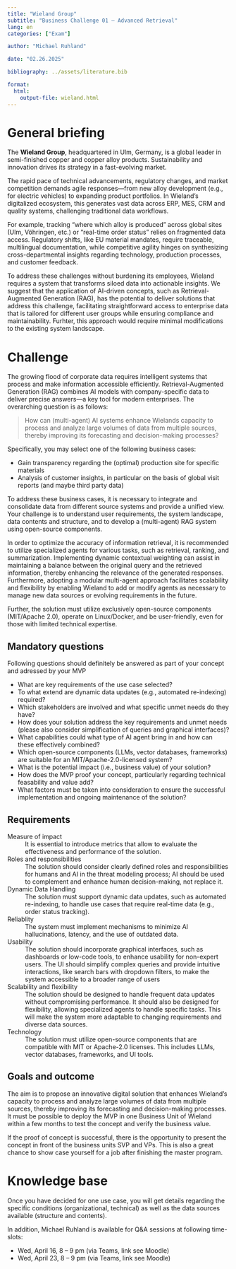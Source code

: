 ```yaml
---
title: "Wieland Group"  
subtitle: "Business Challenge 01 — Advanced Retrieval"
lang: en
categories: ["Exam"]

author: "Michael Ruhland"

date: "02.26.2025"

bibliography: ../assets/literature.bib

format: 
  html:
    output-file: wieland.html
---
```



# General briefing

The **Wieland Group**, headquartered in Ulm, Germany, is a global leader in semi-finished copper and copper alloy products. Sustainability and innovation drives its strategy in a fast-evolving market.
 
The rapid pace of technical advancements, regulatory changes, and market competition demands agile responses—from new alloy development (e.g., for electric vehicles) to expanding product portfolios. In Wieland’s digitalized ecosystem, this generates vast data across ERP, MES, CRM and quality systems, challenging traditional data workflows.
 
For example, tracking “where which alloy is produced” across global sites (Ulm, Vöhringen, etc.) or “real-time order status” relies on fragmented data access. Regulatory shifts, like EU material mandates, require traceable, multilingual documentation, while competitive agility hinges on synthesizing cross-departmental insights regarding technology, production processes, and customer feedback.

To address these challenges without burdening its employees, Wieland requires a system that transforms siloed data into actionable insights. We suggest that the application of AI-driven concepts, such as Retrieval-Augmented Generation (RAG), has the potential to deliver solutions that address this challenge, facilitating straightforward access to enterprise data that is tailored for different user groups while ensuring compliance and maintainability. Furhter, this approach would require minimal modifications to the existing system landscape.

# Challenge

The growing flood of corporate data requires intelligent systems that process and make information accessible efficiently. Retrieval-Augmented Generation (RAG) combines AI models with company-specific data to deliver precise answers—a key tool for modern enterprises. The overarching question is as follows:

> How can (multi-agent) AI systems enhance Wielands capacity to process and analyze large volumes of data from multiple sources, thereby improving its forecasting and decision-making processes?

Specifically, you may select one of the following business cases:

- Gain transparency regarding the (optimal) production site for specific materials
- Analysis of customer insights, in particular on the basis of global visit reports (and maybe third party data)

To address these business cases, it is necessary to integrate and consolidate data from different source systems and provide a unified view. Your challenge is to understand user requirements, the system landscape, data contents and structure, and to develop a (multi-agent) RAG system using open-source components. 

In order to optimize the accuracy of information retrieval, it is recommended to utilize specialized agents for various tasks, such as retrieval, ranking, and summarization. Implementing dynamic contextual weighting can assist in maintaining a balance between the original query and the retrieved information, thereby enhancing the relevance of the generated responses. Furthermore, adopting a modular multi-agent approach facilitates scalability and flexibility by enabling Wieland to add or modify agents as necessary to manage new data sources or evolving requirements in the future.

Further, the solution must utilize exclusively open-source components (MIT/Apache 2.0), operate on Linux/Docker, and be user-friendly, even for those with limited technical expertise.

## Mandatory questions

Following questions should definitely be answered as part of your concept and adressed by your MVP

- What are key requirements of the use case selected?
- To what extend are dynamic data updates (e.g., automated re-indexing) required?
- Which stakeholders are involved and what specific unmet needs do they have?
- How does your solution address the key requirements and unmet needs (please also consider simplification of queries and graphical interfaces)? 
- What capabilities could what type of AI agent bring in and how can these effectively combined?
- Which open-source components (LLMs, vector databases, frameworks) are suitable for an MIT/Apache-2.0-licensed system?
- What is the potential impact (i.e., business value) of your solution?
- How does the MVP proof your concept, particularly regarding technical feasability and value add?
- What factors must be taken into consideration to ensure the successful implementation and ongoing maintenance of the solution?

## Requirements

Measure of impact
: It is essential to introduce metrics that allow to evaluate the effectiveness and performance of the solution.

Roles and responsibilities
: The solution should consider clearly defined roles and responsibilities for humans and AI in the threat modeling process; AI should be used to complement and enhance human decision-making, not replace it.

Dynamic Data Handling
: The solution must support dynamic data updates, such as automated re-indexing, to handle use cases that require real-time data (e.g., order status tracking).

Reliablity
: The system must implement mechanisms to minimize AI hallucinations, latency, and the use of outdated data. 

Usability 
: The solution should incorporate graphical interfaces, such as dashboards or low-code tools, to enhance usability for non-expert users. The UI should simplify complex queries and provide intuitive interactions, like search bars with dropdown filters, to make the system accessible to a broader range of users

Scalability and flexibility
: The solution should be designed to handle frequent data updates without compromising performance. It should also be designed for flexibility, allowing specialized agents to handle specific tasks. This will make the system more adaptable to changing requirements and diverse data sources.

Technology
: The solution must utilize open-source components that are compatible with MIT or Apache-2.0 licenses. This includes LLMs, vector databases, frameworks, and UI tools.

## Goals and outcome

The aim is to propose an innovative digital solution that enhances Wieland's capacity to process and analyze large volumes of data from multiple sources, thereby improving its forecasting and decision-making processes. It must be possible to deploy the MVP in one Business Unit of Wieland within a few months to test the concept and verify the business value. 

If the proof of concept is successful, there is the opportunity to present the concept in front of the business units SVP and VPs. This is also a great chance to show case yourself for a job after finishing the master program.

# Knowledge base

Once you have decided for one use case, you will get details regarding the specific conditions (organizational, technical) as well as the data sources available (structure and contents). 

In addition, Michael Ruhland is available for Q&A sessions at following time-slots:

- Wed, April 16, 8 – 9 pm (via Teams, link see Moodle)
- Wed, April 23, 8 – 9 pm (via Teams, link see Moodle)